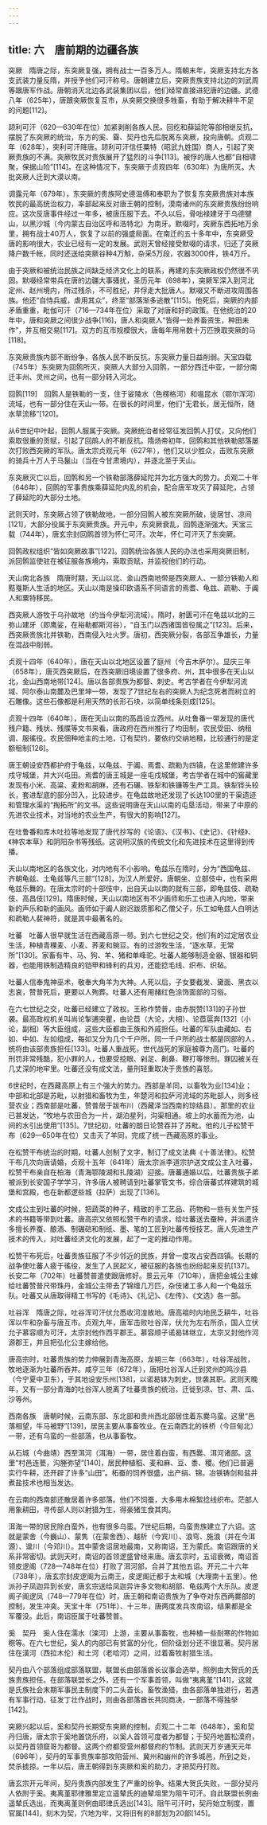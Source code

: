 ```yaml
---
---
---
```

title: 六　唐前期的边疆各族
---




突厥　隋唐之际，东突厥复强，拥有战士一百多万人。隋朝末年，突厥支持北方各支武装力量反隋，并授予他们可汗称号。唐朝建立后，突厥贵族支持北边的刘武周等跟唐军作战。唐朝消灭北边各武装集团以后，他们经常直接进犯唐的边疆。武德八年（625年），唐跟突厥恢复互市，从突厥交换很多牲畜，有助于解决耕牛不足的问题[112]。

颉利可汗（620—630年在位）加紧剥削各族人民，回纥和薛延陀等部相继反抗，摆脱了东突厥的统治，东方的奚、霫、契丹也先后脱离东突厥，投向唐朝。贞观二年（628年），突利可汗降唐。颉利可汗信任粟特（昭武九姓国）商人，引起了突厥贵族的不满。突厥牧民对贵族展开了猛烈的斗争[113]。被俘的唐人也都“自相啸聚，保据山险”[114]。在这种情况下，东突厥于贞观四年（630年）为唐所灭。大批突厥人迁到大漠以南。

调露元年（679年），东突厥的贵族阿史德温傅和奉职为了恢复东突厥贵族对本族牧民的最高统治权力，率部起来反对唐王朝的控制，漠南诸州的东突厥贵族纷纷响应。这次反唐事件经过一年多，被唐压服下去。不久以后，骨咄禄建牙于乌德犍山，以黑沙城（今内蒙古自治区呼和浩特北）为南牙。默啜时，突厥东西拓地万余里，拥有战士40万人，恢复了以前的强盛局面。在南迁的五十多年中，东突厥受唐的影响很大，农业已经有一定的发展。武则天曾经接受默啜的请求，归还了突厥降户数千帐，同时还送给突厥谷种4万斛，杂采5万段，农器3000件，铁4万斤。

由于突厥和被统治民族之间缺乏经济文化上的联系，再建的东突厥政权仍然很不巩固。默啜经常带兵在唐的边疆大事骚扰，圣历元年（698年），突厥军深入到河北定州、赵州境内，所过残杀，不可胜纪，并俘走大批唐人。默啜又不断进攻周围各族。他还“自恃兵威，虐用其众”，终至“部落渐多逃散”[115]。他死后，突厥的内部矛盾重重，毗伽可汗（716—734年在位）采取了对唐和好的政策。在他统治的20年中，唐和突厥之间很少战争[116]，唐人和突厥人“皆得一处养畜资生，种田未作”，并互相交易[117]。双方的互市规模很大，唐每年用帛数十万匹换取突厥的马[118]。

东突厥贵族内部不断纷争，各族人民不断反抗，东突厥力量日益削弱。天宝四载（745年）东突厥为回鹘所灭，突厥人大部分入回鹘，一部分西迁中亚，一部分南迁丰州、灵州之间，也有一部分转入河北。

回鹘[119]　回鹘人是铁勒的一支，住于娑陵水（色楞格河）和嗢昆水（鄂尔浑河）流域，也有一部分住在天山一带。在很长的时间里，他们“无君长，居无恒所，随水草流移”[120]。

从6世纪中叶起，回鹘人服属于突厥。突厥统治者经常征发回鹘人打仗，又向他们索取很重的贡赋，引起了回鹃人的不断反抗。隋炀帝初年，回鹘和其他铁勒部落屡次打败西突厥的军队。唐太宗贞观元年（627年），他们又以少胜众，击败东突厥的骑兵十万人于马鬣山（当在今甘肃境内），并逐北至于天山。

东突厥灭亡以后，回鹘和另一个铁勒部落薛延陀并为北方强大的势力。贞观二十年（646年），回鹘的军事贵族乘薛延陀内乱的机会，配合唐军攻灭了薛延陀，占领了薛延陀的大部分土地。

武则天时，东突厥占领了铁勒故地，一部分回鹘人被东突厥所破，徙居甘、凉间[121]，大部分役属于东突厥贵族。开元中，东突厥衰乱，回鹘逐渐强大。天宝三载（744年），唐玄宗封回鹘首领为怀仁可汗。次年，怀仁可汗灭了东突厥。

回鹘政权组织“皆如突厥故事”[122]。回鹘统治各族人民的办法也采用突厥旧制，派回鹘监使驻在被征服各族境内，索取贡赋，并监视他们的行动。

天山南北各族　隋唐时期，天山以北、金山西南地带是西突厥人、一部分铁勒人和黠戛斯人生活的地区。天山以南是操印欧语系不同语言的焉耆、龟兹、疏勒、于阗人和粟特移民。

西突厥人游牧于乌孙故地（约当今伊犁河流域）。隋时，射匮可汗在龟兹以北的三弥山建牙（即鹰娑，在裕勒都斯河谷），“自玉门以西诸国皆役属之”[123]。后来，西突厥贵族北并铁勒，西南侵入吐火罗。唐初，西突厥分裂，各部互争雄长，力量在混战中削弱。

贞观十四年（640年），唐在天山以北地区设置了庭州（今吉木萨尔）。显庆三年（658年），唐灭西突厥后，在西突厥旧境设置了很多府、州，其中很多在天山以北，金山西南地带[124]。唐以各部贵族为都督、刺史。考古学者在今伊犁河流域、阿尔泰山南麓及巴里坤一带，发现了7世纪左右的突厥人为纪念死者而树立的石雕像。这些石像都是利用天然的长形石块，以简单线条刻成[125]。

贞观十四年（640年），唐在天山以南的高昌设立西州。从吐鲁番一带发现的唐代残户籍、残状、残牒等文书来看，唐政府在西州推行了均田制，农民受田、纳租调、服徭役。农民佃种地主的土地，订有契约，要依约交纳地租，比较通行的是定额租制[126]。

唐王朝设安西都护府于龟兹，以龟兹、于阗、焉耆、疏勒为四镇，在这里修建许多戍守城堡，并大兴屯田。焉耆的唐王城是一座屯戍城堡，考古学者在城中的窖藏里发现有小米、高粱、麦粉和胡麻，还有石碾、铁犁和铁镰等生产工具。铁犁铧头较长，套进犁底的部分凹入，比较进步。在龟兹故地还发现了长达100里的干渠遗迹和管理水渠的“掏拓所”的文书。这些说明唐在天山以南的屯垦活动，带来了中原的先进农业技术，对当地的农业生产，有很大的影响[127]。

在吐鲁番和库木吐拉等地发现了唐代抄写的《论语》、《汉书》、《史记》、《针经》、《神农本草》和阴阳杂书等残纸。这说明汉族的传统文化和先进技术在这里得到传播。

天山以南地区的各族文化，对内地有不小影响。龟兹乐在隋时，分为“西国龟兹、齐朝龟兹、土龟兹等凡三部”[128]，为汉人所爱好。唐朝坐、立部伎中，也有采用龟兹乐舞的。在唐太宗时的十部伎中，出自天山以南的就有三部，即龟兹伎、疏勒伎、高昌伎[129]。隋唐时候，天山以南地区有不少画师和乐工也进入内地，带来新的声乐和新的画风。画师如于阗人尉迟跋质那和乙僧父子，乐工如龟兹人白明达和疏勒人裴神符，就是其中最著名的。

吐蕃　吐蕃人很早就生活在西藏高原一带。到六七世纪之交，他们有的过定居农业生活，种植青稞麦、小麦、荞麦和豌豆。有的过游牧生活，“逐水草，无常所”[130]。家畜有牛、马、狗、羊、猪和单峰驼。吐蕃人能够制造金器、银器和铜器，也能用铁制造精良的铠甲和锋利的兵刃，还能捻毛线、织布、织毡。

吐蕃人信奉鬼神巫术，敬奉大角羊为大神。人死以后，子女要截发、黛面、黑衣以志哀，赞普死后，更要以人殉葬。吐蕃人还有用赭红色涂饰面部的习俗。

在六七世纪之交，吐蕃已经建立了政权。王称作赞普，由赤脱赞[131]的子孙世袭。最高政权机关叫尚论掣逋突瞿，由论苣（大论，大相）、论茝扈奔[132]（小论，副相）等大臣组成，这些大臣都由王族和外戚担任。吐蕃的军队由藏如、右如、中如、左如组成，每如又分为几个千户所。同一千户所的战士都是同部的人，统将由该部贵族担任[133]。吐蕃人重战死，世代战死的家庭被尊为高门。吐蕃的刑罚非常残酷，犯小罪的人，也要受挖眼、剁足、劓鼻、鞭打等惨刑。罪囚被关在几丈深的地牢里。吐蕃还没有成文法，量刑轻重取决于贵族的喜怒。

6世纪时，在西藏高原上有三个强大的势力。西部是羊同，以畜牧为业[134]业；中部和北部是苏毗，以射猎和畜牧为生，年楚河和拉萨河流域的苏毗部人，则多经营农业；西南部是吐蕃，赞普居于跋布川（西藏泽当西南的琼结县）。那里的农业已甚发达，“牧地与农田合为一片，湖泊星列，沟渠相通。坡上的水蓄而为池，山间的水引出使用”[135]。7世纪初，吐蕃的朗日论赞吞并了苏毗。他的儿子松赞干布（629—650年在位）又击灭了羊同，完成了统一西藏高原的事业。

在松赞干布统治的时期，吐蕃人创制了文字，制订了成文法典《十善法律》。松赞干布几次向唐请婚，贞观十五年（641年）唐太宗派李道宗护送文成公主入吐蕃，松赞干布亲自在柏海（青海鄂陵湖和扎陵湖）迎接。唐蕃通婚以后，吐蕃贵族子弟被派到长安国子学学习，许多唐人被聘请到吐蕃掌管文书，综合唐蕃式样建筑的城堡和宫殿，也在新都逻些城（拉萨）出现了[136]。

文成公主到吐蕃的时候，把蔬菜的种子，精致的手工艺品、药物和一些有关生产技术的书籍等带到吐蕃。唐高宗又依照松赞干布的请求，给吐蕃送去蚕种，并派遣许多擅长养蚕、酿酒、制碾硙和制纸、墨、笔的工匠到吐蕃传授技艺。唐人先进生产技术的传入，对吐蕃经济文化的发展，起了一定的推动作用。

松赞干布死后，吐蕃贵族征服了不少邻近的民族，并曾一度攻占安西四镇。长期的战争使吐蕃人疲于徭役，发生了人民起义，被征服的各族也纷纷起来反抗[137]。长安二年（702年）吐蕃赞普遣使跟唐修好。景云元年（710年），唐把金城公主嫁给吐蕃赞普尺带珠丹，金城公主带去了锦缯几万匹，杂伎诸工多人和一个龟兹乐队。吐蕃又从唐取得精工书写的《毛诗》、《礼记》、《左传》、《文选》各一部。

吐谷浑　隋唐之际，吐谷浑可汗伏允悉收河湟故地。唐高祖时内地民乏耕牛，吐谷浑以牛和杂畜与唐互市。贞观九年，唐军击败吐谷浑，伏允为左右所杀，国人立伏允子慕容顺为可汗，太宗封他作西平郡王。慕容顺子诺曷钵继立，太宗又封他作河源郡王，并且把弘化公主嫁给他。

唐高宗时，吐蕃贵族的势力伸展到青海高原，龙朔三年（663年），吐谷浑战败，牧地逐渐为吐蕃所吞并。咸亨三年（672年），唐把吐谷浑人迁到灵州的鸣沙县（今宁夏中卫东），于其地设安乐州[138]，以诺曷钵为刺史，世袭其职。武则天晚年，又有一部分青海的吐谷浑人脱离了吐蕃贵族的统治，迁徙到凉、甘、肃、瓜、沙等州。

西南各族　唐朝时候，云南东部、东北部和贵州西北部居住着东爨乌蛮。这里“邑落相望，牛马被野”[139]，居民主要从事畜牧业。在云南西北的铁桥（今巨甸北）一带，还有乌蛮的一些部落，也从事畜牧。

从石城（今曲靖）西至洱河（洱海）一带，居住着白蛮，有西爨、洱河诸部。这里“村邑连甍，沟塍弥望”[140]，居民种植稻、麦和麻、豆、黍、稷。他们已普遍实行牛耕，还开辟了许多“山田”。柘蚕的饲养很盛，出产绢、锦。冶铁铸剑和盐井煮盐技术也相当发达。

在云南的西南部还散居着许多部落。他们不饲蚕，大多用木棉絮捻线织布。茫部人用象耕田，寻传部人则以射猎为生，得豪猪生食其肉。

洱海一带的居民除白蛮外，也有很多乌蛮。7世纪后期，乌蛮贵族建立了六诏。这就是蒙舍（今巍山）、蒙隽（在蒙舍西）、越析（今宾川）、浪穹、施浪（并在今洱源）、邆川（今邓川）。其中蒙舍诏居地最南，又称南诏，王为蒙氏。南诏跟唐的关系非常密切。武则天时，南诏的首领逻盛曾经来唐。唐玄宗时，五诏衰微，南诏首领皮逻阁（728—748年在位）打败了洱河部，合并了其他五诏。开元二十六年（738年），唐玄宗封皮逻阁为云南王，皮逻阁迁都于太和城（大理南十五里）。他派孙子凤迦异到长安，唐玄宗送给凤迦异许多文物和胡部、龟兹两个大乐队。皮逻阁子阁逻凤（748—779年在位）时，唐王朝和南诏贵族为了争夺对东西两爨部的控制，发生冲突。天宝十年（751年）、十三年，唐两度发兵攻南诏，结果都是全军覆没。此后，南诏臣属于吐蕃赞普。

奚　契丹　奚人住在濡水（滦河）上游，主要从事畜牧，也种植一些耐寒的作物如穄等。在六七世纪，奚人的内部已有贫富的分化，但阶级划分还不很显著。契丹居住在潢河（西拉木伦）和土河（老哈河）之间，过着畜牧射猎生活。

契丹由八个部落组成部落联盟，联盟长由部落酋长议事会选举，照例由大贺氏的氏族贵族担任。在部落联盟长之外，还有一个军事首领，叫做“夷离堇”[141]，这就是氏族社会末期军事民主制度下的二头首长。畜牧渔猎，由各部落单独进行，若遇有军事行动，征发丁壮作战时，则由各部落酋长共同商决，一部落不得独举[142]。

突厥兴起以后，奚和契丹长期受东突厥的控制。贞观二十二年（648年），奚和契丹归唐，唐太宗于奚地置饶乐府，以奚人首领可度者为都督；于契丹地置松漠府，以契丹首领窟哥为都督。这两个府都受营州都督府的节制。武则天万岁通天元年（696年），契丹的军事贵族率部攻陷营州、冀州和幽州的许多城邑，所到之处，焚杀掳掠。一年以后，唐王朝得到东突厥和奚的助力，才把契丹打败。

唐玄宗开元年间，契丹贵族内部发生了严重的纷争。结果大贺氏失败，一部分契丹人依附于奚。夷离堇耶律雅里定立遥辇氏的迪辇俎里为阻午可汗。自此联盟长例由遥辇氏选出，而夷离堇则例由耶律氏选出[143]。阻午可汗时，契丹始立制度，置官属[144]，刻木为契，穴地为牢，又将旧有的8部划为20部[145]。